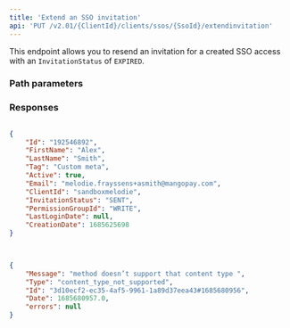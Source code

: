 ```yaml
---
title: 'Extend an SSO invitation'  
api: 'PUT /v2.01/{ClientId}/clients/ssos/{SsoId}/extendinvitation'  
---
```


  

This endpoint allows you to resend an invitation for a created SSO access with an `InvitationStatus` of `EXPIRED`.  

### Path parameters  

<SsoId />  

### Responses  

<AccordionGroup><Accordion title="200">  

<IdResponse />  

<FirstName3Response />  

<LastName3Response />  

<Tag2Response />  

<Active3Response />  

<Email3Response />  

<ClientIdResponse />  

<InvitationStatusResponse />  

<PermissionGroupIdResponse />  

<LastLoginDateResponse />  

<CreationDate2Response /></Accordion><Accordion title="415 InvitationStatus is already SENT"></Accordion></AccordionGroup>  

<ResponseExample>  

```json 200   

{
    "Id": "192546892",
    "FirstName": "Alex",
    "LastName": "Smith",
    "Tag": "Custom meta",
    "Active": true,
    "Email": "melodie.frayssens+asmith@mangopay.com",
    "ClientId": "sandboxmelodie",
    "InvitationStatus": "SENT",
    "PermissionGroupId": "WRITE",
    "LastLoginDate": null,
    "CreationDate": 1685625698
}
  

 ```  

```json 415 InvitationStatus is already SENT  

{
    "Message": "method doesn’t support that content type ",
    "Type": "content_type_not_supported",
    "Id": "3d10ecf2-ec35-4af5-9961-1a89d37eea43#1685680956",
    "Date": 1685680957.0,
    "errors": null
}  

 ```  

</ResponseExample>